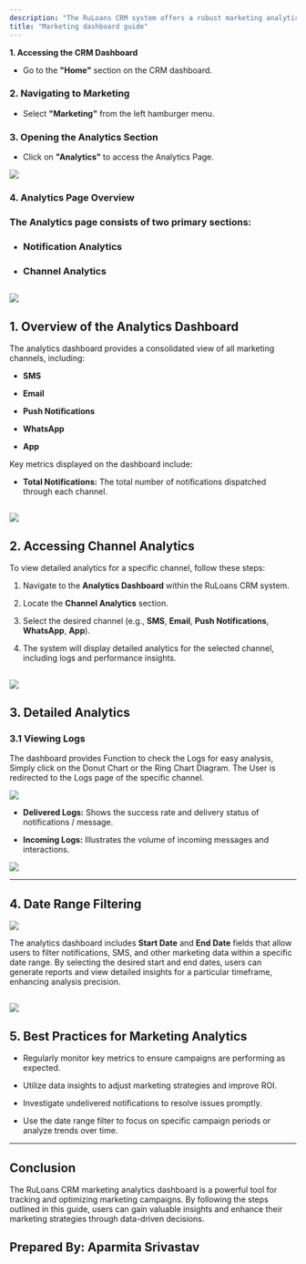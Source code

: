 ```yaml
---
description: "The RuLoans CRM system offers a robust marketing analytics dashboard to help users track and optimize their marketing campaigns across various channels, including SMS, Email, Push Notifications, WhatsApp and App. This document provides a comprehensive guide to navigating and utilizing the analytics features to make data-driven marketing decisions."
title: "Marketing dashboard guide"
---
```


**1. Accessing the CRM Dashboard**

* Go to the **"Home"** section on the CRM dashboard.

### **2. Navigating to Marketing**

* Select **"Marketing"** from the left hamburger menu.

### **3. Opening the Analytics Section**

* Click on **"Analytics"** to access the Analytics Page.

![](https://ruloans-bucket.s3.ap-south-1.amazonaws.com/docs/crm/features/marketing/analytics/image1.png)

### **4. Analytics Page Overview**

### The Analytics page consists of two primary sections:

* ### **Notification Analytics**

* ### **Channel Analytics**

## ![](https://ruloans-bucket.s3.ap-south-1.amazonaws.com/docs/crm/features/marketing/analytics/image2.gif)

## **1. Overview of the Analytics Dashboard**

The analytics dashboard provides a consolidated view of all marketing channels, including:

* **SMS**

* **Email**

* **Push Notifications**

* **WhatsApp**

* **App**

Key metrics displayed on the dashboard include:

* **Total Notifications:** The total number of notifications dispatched through each channel.

## ![](https://ruloans-bucket.s3.ap-south-1.amazonaws.com/docs/crm/features/marketing/analytics/image3.png)

##

## **2. Accessing Channel Analytics**

To view detailed analytics for a specific channel, follow these steps:

1. Navigate to the **Analytics Dashboard** within the RuLoans CRM system.

2. Locate the **Channel Analytics** section.

3. Select the desired channel (e.g., **SMS**, **Email**, **Push Notifications**, **WhatsApp**, **App**).

4. The system will display detailed analytics for the selected channel, including logs and performance insights.

## ![](https://ruloans-bucket.s3.ap-south-1.amazonaws.com/docs/crm/features/marketing/analytics/image4.png)

## **3. Detailed Analytics**

### **3.1 Viewing Logs**

The dashboard provides Function to check the Logs for easy analysis, Simply click on the Donut Chart or the Ring Chart Diagram. The User is redirected to the Logs page of the specific channel.

![](https://ruloans-bucket.s3.ap-south-1.amazonaws.com/docs/crm/features/marketing/analytics/image5.png)

* **Delivered Logs:** Shows the success rate and delivery status of notifications / message.

* **Incoming Logs:** Illustrates the volume of incoming messages and interactions.

![](https://ruloans-bucket.s3.ap-south-1.amazonaws.com/docs/crm/features/marketing/analytics/image6.gif)

***

## **4. Date Range Filtering**

![](https://ruloans-bucket.s3.ap-south-1.amazonaws.com/docs/crm/features/marketing/analytics/image7.png)

The analytics dashboard includes **Start Date** and **End Date** fields that allow users to filter notifications, SMS, and other marketing data within a specific date range. By selecting the desired start and end dates, users can generate reports and view detailed insights for a particular timeframe, enhancing analysis precision.

## ![](https://ruloans-bucket.s3.ap-south-1.amazonaws.com/docs/crm/features/marketing/analytics/image8.gif)

## **5. Best Practices for Marketing Analytics**

* Regularly monitor key metrics to ensure campaigns are performing as expected.

* Utilize data insights to adjust marketing strategies and improve ROI.

* Investigate undelivered notifications to resolve issues promptly.

* Use the date range filter to focus on specific campaign periods or analyze trends over time.

***

## **Conclusion**

The RuLoans CRM marketing analytics dashboard is a powerful tool for tracking and optimizing marketing campaigns. By following the steps outlined in this guide, users can gain valuable insights and enhance their marketing strategies through data-driven decisions.

## **Prepared By:** Aparmita Srivastav